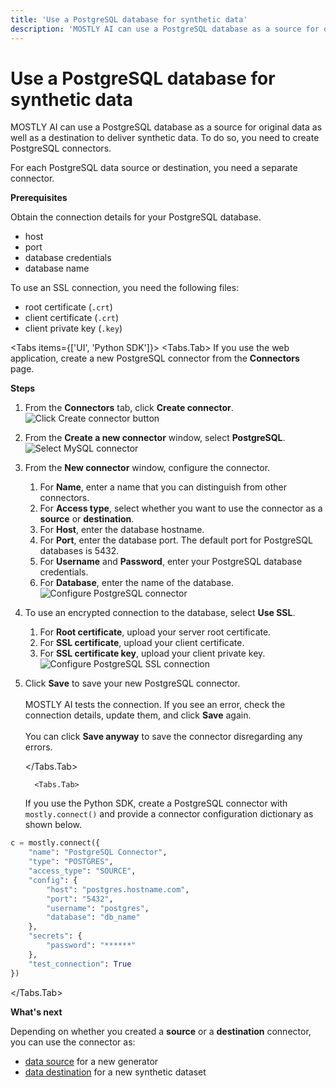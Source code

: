 ```yaml
---
title: 'Use a PostgreSQL database for synthetic data'
description: 'MOSTLY AI can use a PostgreSQL database as a source for original data as well as a destination to deliver synthetic data. To do so, you need to create PostgreSQL connectors.'
---
```



# Use a PostgreSQL database for synthetic data

MOSTLY AI can use a PostgreSQL database as a source for original data as well as a destination to deliver synthetic data. To do so, you need to create PostgreSQL connectors.

For each PostgreSQL data source or destination, you need a separate connector.

**Prerequisites**

Obtain the connection details for your PostgreSQL database.

- host
- port
- database credentials
- database name

To use an SSL connection, you need the following files:

- root certificate (`.crt`)
- client certificate (`.crt`)
- client private key (`.key`)

<Tabs items={['UI', 'Python SDK']}>
<Tabs.Tab>
If you use the web application, create a new PostgreSQL connector from the **Connectors** page.

**Steps**

1.  From the **Connectors** tab, click **Create connector**.
    <Image src="/docimages/connectors/create-connector-01-click.webp" alt="Click Create connector button" width={800} height={500} />
2.  From the **Create a new connector** window, select **PostgreSQL**.
    <Image src="/docimages/connectors/postgresql/create-connector-02-select-postgresql.webp" alt="Select MySQL connector" width={800} height={500} />
3.  From the **New connector** window, configure the connector.
    1. For **Name**, enter a name that you can distinguish from other connectors.
    2. For **Access type**, select whether you want to use the connector as a **source** or **destination**.
    3. For **Host**, enter the database hostname.
    4. For **Port**, enter the database port.
       <Callout type="info">The default port for PostgreSQL databases is 5432.</Callout>
    5. For **Username** and **Password**, enter your PostgreSQL database credentials.
    6. For **Database**, enter the name of the database.
       <Image src="/docimages/connectors/postgresql/create-connector-03-configure-postgresql.webp" alt="Configure PostgreSQL connector" width={350} height={500} />
4.  To use an encrypted connection to the database, select **Use SSL**.
    1. For **Root certificate**, upload your server root certificate.
    2. For **SSL certificate**, upload your client certificate.
    3. For **SSL certificate key**, upload your client private key.
       <Image src="/docimages/connectors/postgresql/create-connector-04-enable-ssl.webp" alt="Configure PostgreSQL SSL connection" width={400} height={500} />
5.  Click **Save** to save your new PostgreSQL connector.<br /><br />
    MOSTLY AI tests the connection. If you see an error, check the connection details, update them, and click **Save** again.<br /><br />
    You can click **Save anyway** to save the connector disregarding any errors.

       </Tabs.Tab>

          <Tabs.Tab>

    If you use the Python SDK, create a PostgreSQL connector with `mostly.connect()` and provide a connector configuration dictionary as shown below.

```python copy filename="python"
c = mostly.connect({
    "name": "PostgreSQL Connector",
    "type": "POSTGRES",
    "access_type": "SOURCE",
    "config": {
        "host": "postgres.hostname.com",
        "port": "5432",
        "username": "postgres",
        "database": "db_name"
    },
    "secrets": {
        "password": "******"
    },
    "test_connection": True
})
```

</Tabs.Tab>
</Tabs>

**What's next**

Depending on whether you created a **source** or a **destination** connector, you can use the connector as:

- [data source](../use/data-source) for a new generator
- [data destination](../use/data-destination) for a new synthetic dataset
